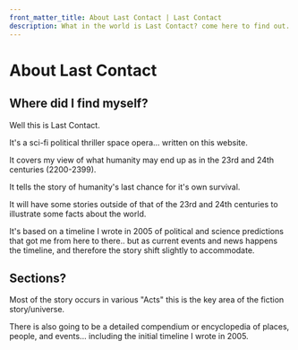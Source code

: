 ```yaml
---
front_matter_title: About Last Contact | Last Contact
description: What in the world is Last Contact? come here to find out. 
---
```

# About Last Contact

## Where did I find myself?

Well this is Last Contact.

It's a sci-fi political thriller space opera... written on this website.

It covers my view of what humanity may end up as in the 23rd and 24th centuries (2200-2399).

It tells the story of humanity's last chance for it's own survival.

It will have some stories outside of that of the 23rd and 24th centuries to illustrate some facts about the world.

It's based on a timeline I wrote in 2005 of political and science predictions that got me from here to there.. but as current events and news happens the timeline, and therefore the story shift slightly to accommodate.

## Sections?

Most of the story occurs in various "Acts" this is the key area of the fiction story/universe.

There is also going to be a detailed compendium or encyclopedia of places, people, and events... including the initial timeline I wrote in 2005.
